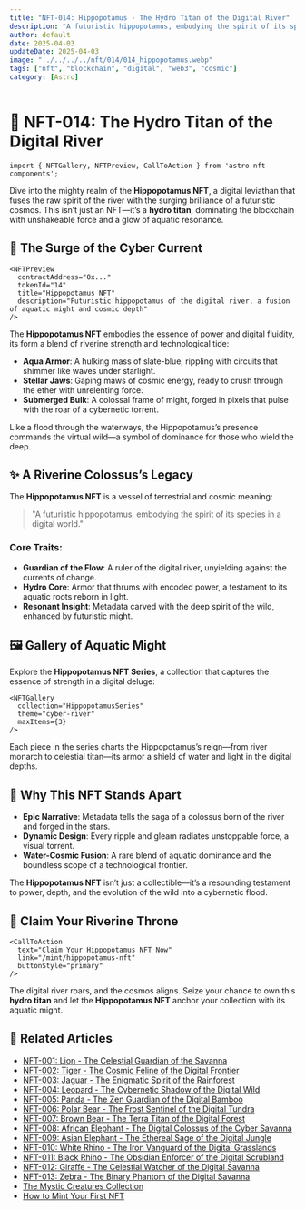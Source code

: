 ```yaml
---
title: "NFT-014: Hippopotamus - The Hydro Titan of the Digital River"
description: "A futuristic hippopotamus, embodying the spirit of its species in a digital world."
author: default
date: 2025-04-03
updateDate: 2025-04-03
image: "../../../../nft/014/014_hippopotamus.webp"
tags: ["nft", "blockchain", "digital", "web3", "cosmic"]
category: [Astro]
---
```


# 🦛 NFT-014: The Hydro Titan of the Digital River

```astro
import { NFTGallery, NFTPreview, CallToAction } from 'astro-nft-components';
```

Dive into the mighty realm of the **Hippopotamus NFT**, a digital leviathan that fuses the raw spirit of the river with the surging brilliance of a futuristic cosmos. This isn’t just an NFT—it’s a **hydro titan**, dominating the blockchain with unshakeable force and a glow of aquatic resonance.

## 🌊 The Surge of the Cyber Current

```astro
<NFTPreview
  contractAddress="0x..."
  tokenId="14"
  title="Hippopotamus NFT"
  description="Futuristic hippopotamus of the digital river, a fusion of aquatic might and cosmic depth"
/>
```

The **Hippopotamus NFT** embodies the essence of power and digital fluidity, its form a blend of riverine strength and technological tide:

- **Aqua Armor**: A hulking mass of slate-blue, rippling with circuits that shimmer like waves under starlight.
- **Stellar Jaws**: Gaping maws of cosmic energy, ready to crush through the ether with unrelenting force.
- **Submerged Bulk**: A colossal frame of might, forged in pixels that pulse with the roar of a cybernetic torrent.

Like a flood through the waterways, the Hippopotamus’s presence commands the virtual wild—a symbol of dominance for those who wield the deep.

## ✨ A Riverine Colossus’s Legacy

The **Hippopotamus NFT** is a vessel of terrestrial and cosmic meaning:

> "A futuristic hippopotamus, embodying the spirit of its species in a digital world."

### Core Traits:

- **Guardian of the Flow**: A ruler of the digital river, unyielding against the currents of change.
- **Hydro Core**: Armor that thrums with encoded power, a testament to its aquatic roots reborn in light.
- **Resonant Insight**: Metadata carved with the deep spirit of the wild, enhanced by futuristic might.

## 🖼️ Gallery of Aquatic Might

Explore the **Hippopotamus NFT Series**, a collection that captures the essence of strength in a digital deluge:

```astro
<NFTGallery
  collection="HippopotamusSeries"
  theme="cyber-river"
  maxItems={3}
/>
```

Each piece in the series charts the Hippopotamus’s reign—from river monarch to celestial titan—its armor a shield of water and light in the digital depths.

## 🌌 Why This NFT Stands Apart

- **Epic Narrative**: Metadata tells the saga of a colossus born of the river and forged in the stars.
- **Dynamic Design**: Every ripple and gleam radiates unstoppable force, a visual torrent.
- **Water-Cosmic Fusion**: A rare blend of aquatic dominance and the boundless scope of a technological frontier.

The **Hippopotamus NFT** isn’t just a collectible—it’s a resounding testament to power, depth, and the evolution of the wild into a cybernetic flood.

## 🦛 Claim Your Riverine Throne

```astro
<CallToAction
  text="Claim Your Hippopotamus NFT Now"
  link="/mint/hippopotamus-nft"
  buttonStyle="primary"
/>
```

The digital river roars, and the cosmos aligns. Seize your chance to own this **hydro titan** and let the **Hippopotamus NFT** anchor your collection with its aquatic might.

## 🔗 Related Articles

- [NFT-001: Lion - The Celestial Guardian of the Savanna](../nft-001-lion)
- [NFT-002: Tiger - The Cosmic Feline of the Digital Frontier](../nft-002-tiger)
- [NFT-003: Jaguar - The Enigmatic Spirit of the Rainforest](../nft-003-jaguar)
- [NFT-004: Leopard - The Cybernetic Shadow of the Digital Wild](../nft-004-leopard)
- [NFT-005: Panda - The Zen Guardian of the Digital Bamboo](../nft-005-panda)
- [NFT-006: Polar Bear - The Frost Sentinel of the Digital Tundra](../nft-006-polar-bear)
- [NFT-007: Brown Bear - The Terra Titan of the Digital Forest](../nft-007-brown-bear)
- [NFT-008: African Elephant - The Digital Colossus of the Cyber Savanna](../nft-008-african-elephant)
- [NFT-009: Asian Elephant - The Ethereal Sage of the Digital Jungle](../nft-009-asian-elephant)
- [NFT-010: White Rhino - The Iron Vanguard of the Digital Grasslands](../nft-010-white-rhino)
- [NFT-011: Black Rhino - The Obsidian Enforcer of the Digital Scrubland](../nft-011-black-rhino)
- [NFT-012: Giraffe - The Celestial Watcher of the Digital Savanna](../nft-012-giraffe)
- [NFT-013: Zebra - The Binary Phantom of the Digital Savanna](../nft-013-zebra)
- [The Mystic Creatures Collection](../mystic-creatures)
- [How to Mint Your First NFT](../mint-guide)
